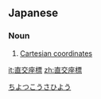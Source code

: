 ==Japanese==
{{ja-kanjitab|ちょく|k1=ちょっ|こう|ざ|ひょう|yomi=o}}

===Noun===
{{ja-noun|ちょっこうざひょう}}

# [[Cartesian coordinates]]

[[Category:ja:Algebraic geometry|ちよつこうさひよう]]

[[it:直交座標]]
[[zh:直交座標]]
